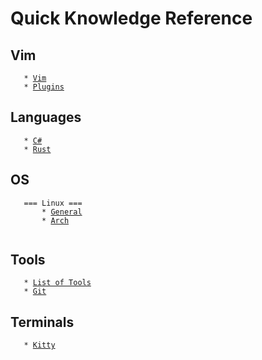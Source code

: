 = Quick Knowledge Reference =

== Vim ==
    * [[Vim/Vim|Vim]]
    * [[Vim/Plugins|Plugins]]

== Languages ==
    * [[Languages/C-Sharp|C#]]
    * [[Languages/Rust|Rust]]

== OS ==
    === Linux ===
        * [[OS/Linux/Linux|General]]
        * [[OS/Linux/Arch|Arch]]
    
== Tools ==
    * [[Tools/List|List of Tools]]
    * [[Tools/Git|Git]]

== Terminals ==
    * [[Terminals/Kitty|Kitty]]
